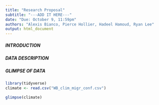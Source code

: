 ```yaml
---
title: "Research Proposal"
subtitle: "---ADD IT HERE---"
date: "Due: October 9, 11:59pm"
authors: "Alexis Bianco, Pierce Hollier, Hadeel Hamoud, Ryan Lee"
output: html_document
---
```


##### INTRODUCTION

##### DATA DESCRIPTION

##### GLIMPSE OF DATA

```r
library(tidyverse)
climate <- read.csv("WB_clim_migr_conf.csv")
```

```r
glimpse(climate)
```